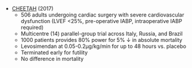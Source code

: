 * [CHEETAH](http://doi.org/10.1056/NEJMoa1616325) (2017)
	* 506 adults undergoing cardiac surgery with severe cardiovascular dysfunction (LVEF <25%, pre-operative IABP, intraoperative IABP required)
	* Multicentre (14) parallel-group trial across Italy, Russia, and Brazil
	* 1000 patients provides 80% power for 5% ↓ in absolute mortality
	* Levosimendan at 0.05-0.2μg/kg/min for up to 48 hours vs. placebo
	* Terminated early for futility
	* No difference in mortality